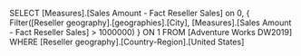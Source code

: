 

SELECT [Measures].[Sales Amount - Fact Reseller Sales] on 0,
{ Filter([Reseller geography].[geographies].[City], [Measures].[Sales Amount - Fact Reseller Sales] > 1000000) } ON 1
FROM [Adventure Works DW2019]
WHERE [Reseller geography].[Country-Region].[United States]

